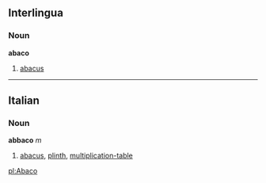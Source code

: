 ==Interlingua==
===Noun===
'''abaco'''

# [[abacus]]

----

==Italian==
===Noun===
'''abbaco''' ''m''

# [[abacus]], [[plinth]], [[multiplication-table]]

[[pl:Abaco]]